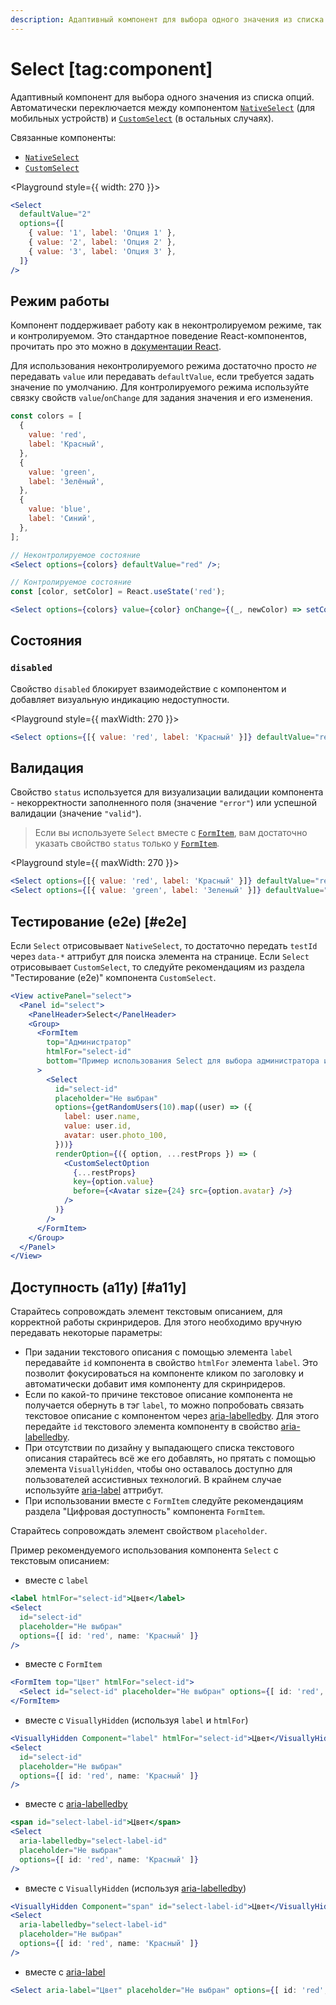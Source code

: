 ```yaml
---
description: Адаптивный компонент для выбора одного значения из списка опций.
---
```


<Overview group="forms">

# Select [tag:component]

Адаптивный компонент для выбора одного значения из списка опций. Автоматически переключается между компонентом
[`NativeSelect`](/components/native-select) (для мобильных устройств) и [`CustomSelect`](/components/custom-select) (в остальных случаях).

Связанные компоненты:

- [`NativeSelect`](/components/native-select)
- [`CustomSelect`](/components/custom-select)

</Overview>

<Playground style={{ width: 270 }}>
  ```jsx
  <Select
    defaultValue="2"
    options={[
      { value: '1', label: 'Опция 1' },
      { value: '2', label: 'Опция 2' },
      { value: '3', label: 'Опция 3' },
    ]}
  />
  ```
</Playground>

## Режим работы

Компонент поддерживает работу как в неконтролируемом режиме, так и контролируемом. Это стандартное поведение
React-компонентов, прочитать про это можно в [документации React](https://react.dev/reference/react-dom/components/input#controlling-an-input-with-a-state-variable).

Для использования неконтролируемого режима достаточно просто _не_ передавать `value` или передавать `defaultValue`, если
требуется задать значение по умолчанию.
Для контролируемого режима используйте связку свойств `value`/`onChange` для задания значения и его изменения.

```jsx
const colors = [
  {
    value: 'red',
    label: 'Красный',
  },
  {
    value: 'green',
    label: 'Зелёный',
  },
  {
    value: 'blue',
    label: 'Синий',
  },
];

// Неконтролируемое состояние
<Select options={colors} defaultValue="red" />;

// Контролируемое состояние
const [color, setColor] = React.useState('red');

<Select options={colors} value={color} onChange={(_, newColor) => setColor(newColor)} />;
```

## Состояния

### `disabled`

Свойство `disabled` блокирует взаимодействие с компонентом и добавляет визуальную индикацию недоступности.

<Playground style={{ maxWidth: 270 }}>
  ```jsx
  <Select options={[{ value: 'red', label: 'Красный' }]} defaultValue="red" disabled />
  ```
</Playground>

## Валидация

Свойство `status` используется для визуализации валидации компонента - некорректности заполненного поля (значение `"error"`)
или успешной валидации (значение `"valid"`).

> Если вы используете `Select` вместе с [`FormItem`](/components/form-item), вам достаточно указать свойство `status` только у
> [`FormItem`](/components/form-item).

<Playground style={{ maxWidth: 270 }}>
  ```jsx
  <Select options={[{ value: 'red', label: 'Красный' }]} defaultValue="red" status="error" />
  <Select options={[{ value: 'green', label: 'Зеленый' }]} defaultValue="green" status="valid" />
  ```
</Playground>

## Тестирование (e2e) [#e2e]

Если `Select` отрисовывает `NativeSelect`, то достаточно передать `testId` через `data-*` аттрибут для поиска элемента на странице.
Если `Select` отрисовывает `CustomSelect`, то следуйте рекомендациям из раздела "Тестирование (e2e)" компонента `CustomSelect`.

```jsx
<View activePanel="select">
  <Panel id="select">
    <PanelHeader>Select</PanelHeader>
    <Group>
      <FormItem
        top="Администратор"
        htmlFor="select-id"
        bottom="Пример использования Select для выбора администратора из списка"
      >
        <Select
          id="select-id"
          placeholder="Не выбран"
          options={getRandomUsers(10).map((user) => ({
            label: user.name,
            value: user.id,
            avatar: user.photo_100,
          }))}
          renderOption={({ option, ...restProps }) => (
            <CustomSelectOption
              {...restProps}
              key={option.value}
              before={<Avatar size={24} src={option.avatar} />}
            />
          )}
        />
      </FormItem>
    </Group>
  </Panel>
</View>
```

## Доступность (a11y) [#a11y]

Старайтесь сопровождать элемент текстовым описанием, для корректной работы скринридеров.
Для этого необходимо вручную передавать некоторые параметры:

- При задании текстового описания с помощью элемента `label` передавайте `id` компонента в свойство `htmlFor` элемента `label`.
  Это позволит фокусироваться на компоненте кликом по заголовку и автоматически добавит имя компоненту для скринридеров.
- Если по какой-то причине текстовое описание компонента не получается обернуть в тэг `label`, то можно попробовать связать
  текстовое описание с компонентом через [aria-labelledby](https://developer.mozilla.org/en-US/docs/Web/Accessibility/ARIA/Attributes/aria-labelledby).
  Для этого передайте `id` текстового элемента компоненту в свойство [aria-labelledby](https://developer.mozilla.org/en-US/docs/Web/Accessibility/ARIA/Attributes/aria-labelledby).
- При отсутствии по дизайну у выпадающего списка текстового описания старайтесь всё же его добавлять,
  но прятать с помощью элемента `VisuallyHidden`, чтобы оно оставалось доступно для пользователей ассистивных технологий.
  В крайнем случае используйте [aria-label](https://developer.mozilla.org/en-US/docs/Web/Accessibility/ARIA/Attributes/aria-label) аттрибут.
- При использовании вместе с `FormItem` следуйте рекомендациям раздела "Цифровая доступность" компонента `FormItem`.

Старайтесь сопровождать элемент свойством `placeholder`.

Пример рекомендуемого использования компонента `Select` с текстовым описанием:

- вместе с `label`

```jsx
<label htmlFor="select-id">Цвет</label>
<Select
  id="select-id"
  placeholder="Не выбран"
  options={[ id: 'red', name: 'Красный' ]}
/>
```

- вместе с `FormItem`

```jsx
<FormItem top="Цвет" htmlFor="select-id">
  <Select id="select-id" placeholder="Не выбран" options={[ id: 'red', name: 'Красный' ]} />
</FormItem>
```

- вместе с `VisuallyHidden` (используя `label` и `htmlFor`)

```jsx
<VisuallyHidden Component="label" htmlFor="select-id">Цвет</VisuallyHidden>
<Select
  id="select-id"
  placeholder="Не выбран"
  options={[ id: 'red', name: 'Красный' ]}
/>
```

- вместе с [aria-labelledby](https://developer.mozilla.org/en-US/docs/Web/Accessibility/ARIA/Attributes/aria-labelledby)

```jsx
<span id="select-label-id">Цвет</span>
<Select
  aria-labelledby="select-label-id"
  placeholder="Не выбран"
  options={[ id: 'red', name: 'Красный' ]}
/>
```

- вместе с `VisuallyHidden` (используя [aria-labelledby](https://developer.mozilla.org/en-US/docs/Web/Accessibility/ARIA/Attributes/aria-labelledby))

```jsx
<VisuallyHidden Component="span" id="select-label-id">Цвет</VisuallyHidden>
<Select
  aria-labelledby="select-label-id"
  placeholder="Не выбран"
  options={[ id: 'red', name: 'Красный' ]}
/>
```

- вместе с [aria-label](https://developer.mozilla.org/en-US/docs/Web/Accessibility/ARIA/Attributes/aria-label)

```jsx
<Select aria-label="Цвет" placeholder="Не выбран" options={[ id: 'red', name: 'Красный' ]} />
```
